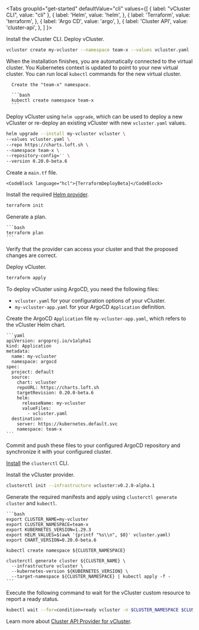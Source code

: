 

<Tabs
  groupId="get-started"
  defaultValue="cli"
  values={[
	{ label: "vCluster CLI", value: "cli" },
    { label: 'Helm', value: 'helm', },
    { label: 'Terraform', value: 'terraform', },
    { label: 'Argo CD', value: 'argo', },
    { label: 'Cluster API', value: 'cluster-api', },
  ]
}>
<TabItem value="cli">

<Flow>
<Step>
   Install the vCluster CLI.

   <InstallBetaCLIFragment/>

</Step>
<Step>
   Deploy vCluster.

   ```bash
   vcluster create my-vcluster --namespace team-x --values vcluster.yaml
   ```

   When the installation finishes, you are automatically connected to the virtual cluster. You Kubernetes context is updated to point to your new virtual cluster. You can run local `kubectl` commands for the new virtual cluster.
</Step>
</Flow>
</TabItem>

<TabItem value="helm">

   <Flow>
   <Step>

      Create the "team-x" namespace.

      ```bash
      kubectl create namespace team-x
      ```

   </Step>
   <Step> 

   Deploy vCluster using `helm upgrade`, which can be used to deploy a new vCluster or re-deploy an existing vCluster with new `vcluster.yaml` values. 

   ```bash
   helm upgrade --install my-vcluster vcluster \
   --values vcluster.yaml \
   --repo https://charts.loft.sh \
   --namespace team-x \
   --repository-config='' \
   --version 0.20.0-beta.6
   ```

   </Step>
   </Flow>

</TabItem>

<TabItem value="terraform">

<Flow>
<Step>

   Create a `main.tf` file.

    <CodeBlock language="hcl">{TerraformDeployBeta}</CodeBlock>

</Step>
<Step>

   Install the required [Helm provider](https://registry.terraform.io/providers/hashicorp/helm/latest).

   ```bash
   terraform init
   ```

</Step>
<Step>

   Generate a plan.

    ```bash
    terraform plan
    ```

   Verify that the provider can access your cluster and that the proposed changes are correct.

</Step>
<Step>
   Deploy vCluster.

   ```bash
   terraform apply
   ```
</Step>
</Flow>
</TabItem>
<TabItem value="argo">

To deploy vCluster using ArgoCD, you need the following files:

- `vcluster.yaml` for your configuration options of your vCluster.
- `my-vcluster-app.yaml` for your ArgoCD `Application` definition.

<Flow>
<Step>

   Create the ArgoCD `Application` file `my-vcluster-app.yaml`, which refers to the vCluster Helm chart. 

    ```yaml
    apiVersion: argoproj.io/v1alpha1
    kind: Application
    metadata:
      name: my-vcluster
      namespace: argocd
    spec:
      project: default
      source:
        chart: vcluster
        repoURL: https://charts.loft.sh
        targetRevision: 0.20.0-beta.6
        helm:
          releaseName: my-vcluster
          valueFiles:
            - vcluster.yaml
      destination:
        server: https://kubernetes.default.svc
        namespace: team-x
    ```

</Step>
<Step>

   Commit and push these files to your configured ArgoCD repository and synchronize it with your configured cluster.

</Step>
</Flow>

</TabItem>
<TabItem value="cluster-api">

<Flow>
<Step>

   [Install](https://cluster-api.sigs.k8s.io/user/quick-start.html#install-clusterctl) the `clusterctl` CLI.

</Step>
<Step>

   Install the vCluster provider.

   ```bash
   clusterctl init --infrastructure vcluster:v0.2.0-alpha.1
   ```
</Step>
<Step>

   Generate the required manifests and apply using `clusterctl generate cluster` and `kubectl`.

    ```bash
    export CLUSTER_NAME=my-vcluster
    export CLUSTER_NAMESPACE=team-x
    export KUBERNETES_VERSION=1.29.3
    export HELM_VALUES=$(awk '{printf "%s\\n", $0}' vcluster.yaml)
    export CHART_VERSION=0.20.0-beta.6

    kubectl create namespace ${CLUSTER_NAMESPACE}

    clusterctl generate cluster ${CLUSTER_NAME} \
      --infrastructure vcluster \
      --kubernetes-version ${KUBERNETES_VERSION} \
      --target-namespace ${CLUSTER_NAMESPACE} | kubectl apply -f -
    ```

</Step>

<Step>
   Execute the following command to wait for the vCluster custom resource to report a ready status.

   ```bash
   kubectl wait --for=condition=ready vcluster -n $CLUSTER_NAMESPACE $CLUSTER_NAME --timeout=300s
   ```
</Step>
</Flow>

Learn more about [Cluster API Provider for vCluster](https://github.com/loft-sh/cluster-api-provider-vcluster).

</TabItem>
</Tabs>
